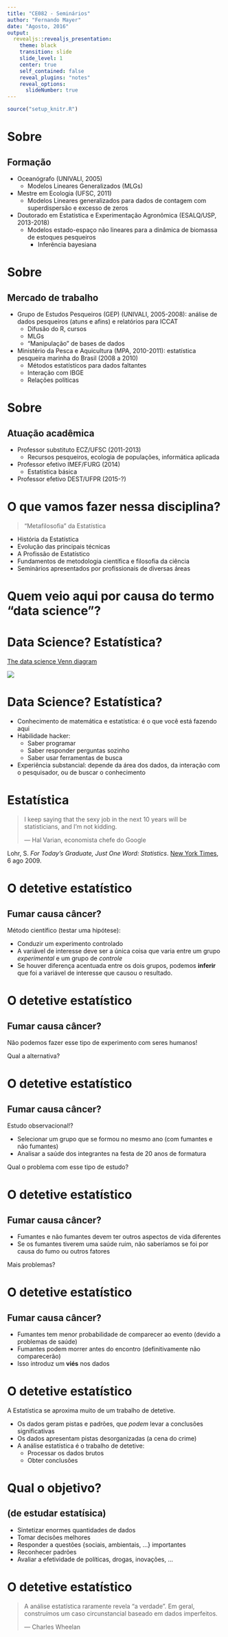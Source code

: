 ```yaml
---
title: "CE082 - Seminários"
author: "Fernando Mayer"
date: "Agosto, 2016"
output:
  revealjs::revealjs_presentation:
    theme: black
    transition: slide
    slide_level: 1
    center: true
    self_contained: false
    reveal_plugins: "notes"
    reveal_options:
      slideNumber: true
---
```


```r
source("setup_knitr.R")
```

# Sobre
## Formação

- Oceanógrafo (UNIVALI, 2005)
    - Modelos Lineares Generalizados (MLGs)
- Mestre em Ecologia (UFSC, 2011)
    - Modelos Lineares generalizados para dados de contagem com
      superdispersão e excesso de zeros
- Doutorado em Estatística e Experimentação Agronômica (ESALQ/USP,
  2013-2018)
    - Modelos estado-espaço não lineares para a dinâmica de biomassa de
      estoques pesqueiros
        - Inferência bayesiana

# Sobre
## Mercado de trabalho

- Grupo de Estudos Pesqueiros (GEP) (UNIVALI, 2005-2008): análise de
  dados pesqueiros (atuns e afins) e relatórios para ICCAT
    - Difusão do R, cursos
    - MLGs
    - "Manipulação" de bases de dados
- Ministério da Pesca e Aquicultura (MPA, 2010-2011): estatística
  pesqueira marinha do Brasil (2008 a 2010)
    - Métodos estatísticos para dados faltantes
    - Interação com IBGE
    - Relações políticas

# Sobre
## Atuação acadêmica

- Professor substituto ECZ/UFSC (2011-2013)
    - Recursos pesqueiros, ecologia de populações, informática aplicada
- Professor efetivo IMEF/FURG (2014)
    - Estatística básica
- Professor efetivo DEST/UFPR (2015-?)

# O que vamos fazer nessa disciplina?

> "Metafilosofia" da Estatística

- História da Estatística
- Evolução das principais técnicas
- A Profissão de Estatístico
- Fundamentos de metodologia científica e filosofia da ciência
- Seminários apresentados por profissionais de diversas áreas

# Quem veio aqui por causa do termo "data science"?

# Data Science? Estatística?

[The data science Venn diagram](http://drewconway.com/zia/2013/3/26/the-data-science-venn-diagram)

![](img/Data_Science_VD.png)

# Data Science? Estatística?

- Conhecimento de matemática e estatística: é o que você está fazendo
  aqui
- Habilidade hacker:
    - Saber programar
    - Saber responder perguntas sozinho
    - Saber usar ferramentas de busca
- Experiência substancial: depende da área dos dados, da interação com o
  pesquisador, ou de buscar o conhecimento

# Estatística

> I keep saying that the sexy job in the next 10 years will be
> statisticians, and I’m not kidding.
>
> --- Hal Varian, economista chefe do Google

Lohr, S. *For Today’s Graduate, Just One Word: Statistics*. [New York
Times](http://www.nytimes.com/2009/08/06/technology/06stats.html?_r=0),
6 ago 2009.

# O detetive estatístico
## Fumar causa câncer?

Método científico (testar uma hipótese):

- Conduzir um experimento controlado
- A variável de interesse deve ser a única coisa que varia entre um
  grupo *experimental* e um grupo de *controle*
- Se houver diferença acentuada entre os dois grupos, podemos
  **inferir** que foi a variável de interesse que causou o resultado.

# O detetive estatístico
## Fumar causa câncer?

Não podemos fazer esse tipo de experimento com seres humanos!

Qual a alternativa?

# O detetive estatístico
## Fumar causa câncer?

Estudo observacional!?

- Selecionar um grupo que se formou no mesmo ano (com fumantes e não
 fumantes)
- Analisar a saúde dos integrantes na festa de 20 anos de formatura

Qual o problema com esse tipo de estudo?

# O detetive estatístico
## Fumar causa câncer?

- Fumantes e não fumantes devem ter outros aspectos de vida diferentes
- Se os fumantes tiverem uma saúde ruim, não saberíamos se foi por causa
  do fumo ou outros fatores

Mais problemas?

# O detetive estatístico
## Fumar causa câncer?

- Fumantes tem menor probabilidade de comparecer ao evento (devido a
  problemas de saúde)
- Fumantes podem morrer antes do encontro (definitivamente não
  comparecerão)
- Isso introduz um **viés** nos dados

# O detetive estatístico

A Estatística se aproxima muito de um trabalho de detetive.

- Os dados geram pistas e padrões, que *podem* levar a conclusões
  significativas
- Os dados apresentam pistas desorganizadas (a cena do crime)
- A análise estatística é o trabalho de detetive:
    - Processar os dados brutos
    - Obter conclusões

# Qual o objetivo?

## (de estudar estatísica)

- Sintetizar enormes quantidades de dados
- Tomar decisões melhores
- Responder a questões {sociais, ambientais, ...}
  importantes
- Reconhecer padrões
- Avaliar a efetividade de políticas, drogas, inovações, ...

# O detetive estatístico

> A análise estatística raramente revela "a verdade". Em geral,
> construímos um caso circunstancial baseado em dados imperfeitos.
>
> --- Charles Wheelan
